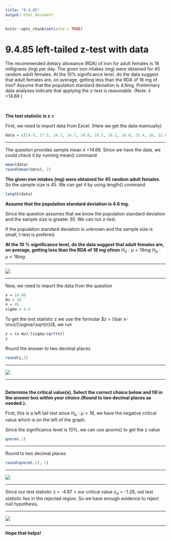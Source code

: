```yaml
---
title: "9.4.85"
output: html_document
---
```


```r
knitr::opts_chunk$set(echo = TRUE)
```

# 9.4.85 left-tailed z-test with data{-}

The recommended dietary allowance​ (RDA) of iron for adult females is 18
milligrams​ (mg) per day. The given iron intakes​ (mg) were obtained for 45
random adult females. At the 10​% significance​ level, do the data suggest that adult females​ are, on​ average, getting less than the RDA of 18
mg of​ iron? Assume that the population standard deviation is 4.6mg. Preliminary data analyses indicate that applying the​ z-test is reasonable.​ (Note: $\bar x$ =14.66 )

<br/>

**The test statistic is z = **

First, we need to import data from Excel. (Here we get the data mannually)
```r
data = c(14.9, 17.5, 14.7, 14.7, 10.6, 18.5, 18.1, 18.8, 15.4, 16, 12.6, 16.3, 21.1, 19.1, 11.6, 12.5, 15.1, 11, 15.3, 9.5, 18.8, 17.8, 13.9, 16.3, 11.6, 15.9, 12.6, 14.5, 11.4, 13, 18.5, 13, 11.7, 10.8, 17.7, 12, 17.7, 6.4, 16.9, 12.6, 16.5, 14.7, 13.2, 16.8, 12)
```
<hr />
The question provides sample mean $\bar x$ =14.66. Since we have the data, we could check it by running mean() command
```r
mean(data)
round(mean(data), 2)
```
**The given iron intakes​ (mg) were obtained for 45 random adult females.**
So the sample size is 45. We can get it by using length() command
```r
length(data)
```
**Assume that the population standard deviation is 4.6 mg.**

Since the question assumes that we know the population standard deviation and the sample size is greater 30. We can run z-test. 

If the population standard deviation is unknown and the sample size is small, t-test is prefered. 

**At the 10 ​% significance​ level, do the data suggest that adult females​ are, on​ average, getting less than the RDA of 18 mg of​ iron**
$H_0: \mu = 18 mg$
$H_a: \mu < 18 mg$
<hr/>
![](https://raw.githubusercontent.com/sileaderwt/MTH1320-UMSL/main/Image%2BData/9.4.85%20z-test/9.4.85%20part%20a.png)
<hr/>
Now, we need to import the data from the question
```r
x = 14.66
mu = 18
n = 45
sigma = 4.6
```
To get the test statistic z we use the formular $z = (\bar x-\mu)/(\sigma/\sqrt{n})$, we run
```r
z = (x-mu)/(sigma/sqrt(n))
z
```
Round the answer to two decimal places
```r
round(z,2)
```
<hr />
![](https://raw.githubusercontent.com/sileaderwt/MTH1320-UMSL/main/Image%2BData/9.4.85%20z-test/9.4.85%20part%20b.png)
<hr/>
<br/>
**Determine the critical​ value(s). Select the correct choice below and fill in the answer box within your choice.​(Round to two decimal places as​ needed.).**

First, this is a left tail test since $H_a: \mu < 18$, we have the negative critical value which is on the left of the graph.

Since the significance level is 10%, we can use qnorm() to get the z value
```r
qnorm(.1)
```
<hr />
Round to two decimal places
```r
round(qnorm(.1), 2)
```
<hr />
![](https://raw.githubusercontent.com/sileaderwt/MTH1320-UMSL/main/Image%2BData/9.4.85%20z-test/9.4.85%20part%20c.png)
<hr/>
Since our test statistic z = -4.87 < our critical value $z_{\alpha}$ = -1.28, out test statistic lies in the rejected region. So we have enough evidence to reject null hypothesis.
<hr/>
![](https://raw.githubusercontent.com/sileaderwt/MTH1320-UMSL/main/Image%2BData/9.4.85%20z-test/9.4.85%20part%20d.png)
<hr />
**Hope that helps!**